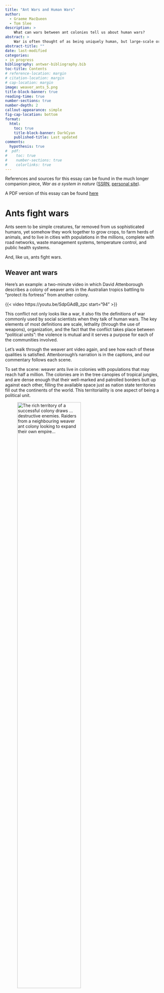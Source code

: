 ```yaml
---
title: "Ant Wars and Human Wars"
author: 
  - Graeme MacQueen
  - Tom Slee
description: >
    What can wars between ant colonies tell us about human wars?
abstract: >
    War is often thought of as being uniquely human, but large-scale organized violent conflicts between ant colonies are just as much "wars" as those between nation states.We justify this claim and explore some of its implications. Most concretely, ant wars cast doubt on a strand of thought, particularly prominent among US military theorists, which sees war and peace as poles on a continuous spectrum of conflict, and which dismisses as naive the idea of war and peace as separate domains.
abstract-title: ""
date: last-modified
categories:
- in progress
bibliography: antwar-bibliography.bib
toc-title: Contents
# reference-location: margin
# citation-location: margin
# cap-location: margin
image: weaver_ants_5.png
title-block-banner: true
reading-time: true
number-sections: true
number-depth: 2
callout-appearance: simple
fig-cap-location: bottom
format:
  html: 
    toc: true
    title-block-banner: DarkCyan
    published-title: Last updated
comments:
  hypothesis: true
#  pdf:
#    toc: true
#    number-sections: true
#    colorlinks: true
---
```


::: {.callout-note appearance="simple"}
References and sources for this essay can be found in the much longer companion piece, *War as a system in nature* ([SSRN](https://papers.ssrn.com/sol3/papers.cfm?abstract_id=4262518 "SSRN version of War as a System in Nature"), [personal site](https://tomslee.github.io/essays/2022-12-antwar/ "personal site")).
:::

::: {.content-visible when-format="html"}
A PDF version of this essay can be found [here](./antwars.pdf)
:::

# Ants fight wars

Ants seem to be simple creatures, far removed from us sophisticated humans, yet somehow they work together to grow crops, to farm herds of animals, and to live in cities with populations in the millions, complete with road networks, waste management systems, temperature control, and public health systems.

And, like us, ants fight wars.

## Weaver ant wars

Here's an example: a two-minute video in which David Attenborough describes a colony of weaver ants in the Australian tropics battling to "protect its fortress" from another colony.

{{< video https://youtu.be/SdpGAdB_zpc start="94" >}}

This conflict not only looks like a war, it also fits the definitions of war commonly used by social scientists when they talk of human wars. The key elements of most definitions are scale, lethality (through the use of weapons), organization, and the fact that the conflict takes place between "political units": the violence is mutual and it serves a purpose for each of the communities involved.

Let's walk through the weaver ant video again, and see how each of these qualities is satisfied. Attenborough's narration is in the captions, and our commentary follows each scene. 

To set the scene: weaver ants live in colonies with populations that may reach half a million. The colonies are in the tree canopies of tropical jungles, and are dense enough that their well-marked and patrolled borders butt up against each other, filling the available space just as nation state territories fill out the continents of the world. This territorialilty is one aspect of being a political unit.

![The rich territory of a successful colony draws ... destructive enemies. Raiders from a neighbouring weaver ant colony looking to expand their own empire...](weaver_ants_1.png){#fig-weaver-ants-1 width=70%}

@fig-weaver-ants-1 shows ants from one colony intentionally crossing the border into the territory of another in a coordinated fashion. (We will come back to that word "intention".) Here is the first indication of organized violence.

![Invaders are quickly spotted! The guard releases pheromones to alert the rest of the colony.](weaver_ants_2.png){#fig-weaver-ants-2 width=70%}

@fig-weaver-ants-2 shows how the weaver ants of the home colony are organized to play specialized roles. Specialization is even built into their bodies. The queen has a special role as the layer of eggs, but even though they are all half-sisters there are two distinct sizes of worker ant. The "minors" mainly look after the brood, while the "majors", which are twice as big and sometimes called "soldiers", carry out other tasks. Older major ants act as border guards. Again, these are all aspects of organization, one of the characteristics of war.

![They stream out of the nest to defend their home...](weaver_ants_3.png){#fig-weaver-ants-3 width=70%}

@fig-weaver-ants-3 shows communication at work, another aspect of organization. The guard's pheromone signal alerts other ants, "recruiting" them to defend the colony in a form of efficient and effective purposeful communication between different groups of ants within the colony.

![If the home defences fail, the colony will be wiped out!](weaver_ants_4.png){#fig-weaver-ants-4 width=70%}

In her 2021 book *War: How Conflict Shaped Us*, historian Margaret MacMillan says that wars are distinguished from bar fights by their scale. In narrating @fig-weaver-ants-4, Attenborough tells us that the colony might be wiped out. That's the potential for, and sometimes the reality of, hundreds of thousands of deaths -- surely enough to qualify as "mass" violence.

![Some of the defenders deploy their most potent weapon. They squirt formic acid. The stinging liquid halts the invaders in their tracks.](weaver_ants_5.png){#fig-weaver-ants-5 width=70%}

@fig-weaver-ants-5 brings us to weapons. Ant weapons differ from human weapons in that they are part of the body rather than being a prosthetic device. Still, this targeted adaptation equips the ant with the ability to inflict damage on multiple enemies, at a distance. The level of lethality at work is enough that we would agree with Attenborough when he calls these adaptations "weapons".

![And now the home guard can go on the offensive.](weaver_ants_6.png){#fig-weaver-ants-6 width=70%}

One not-so-obvious component of definitions of war is that the violence (or at least the potential for it) is *mutual*. One-sided violence in the ant world is usually called predation: war takes [between]{.underline} political units. In @fig-weaver-ants-6, the home guard goes on the offensive. The organized violence in this conflict is indeed mutual.

![Home and territory are secure once again. A colony may lose many workers in defence of its home, but their sacrifice helps safeguard the next generation.](weaver_ants_7.png){#fig-weaver-ants-7 width=70%}

For decades, the late E. O. Wilson and Bert Holldobler were the foremost authorities in the study of ants. They wrote that "The colony is the unit of meaning in the lives of ants. The workers' loyalty to it is nearly total", and in @fig-weaver-ants-7 we see worker ants that have died for the greater good and for the future of the colony. Surely these colonies count as political units.

In short, this weaver ant conflict has all the makings of what we would call a war.

## Other ant wars

There are about 20,000 species of ants in the world, so there's no one form of ant war. But weaver ants are not the only ones to engage in conflicts that fit this definition of a war. Here are some other ant wars

-   In the temperate climes of Europe, wood ants form colonies which, like weaver ants in the tropics, expand until they border on each other. During winter the wood ants hibernate and boundaries between the colonies become blurred. In the spring they fight until boundaries are re-established, after which they commonly live side by side for the rest of the summer. The spring battles may be mere skirmishes, but in some cases they lead to the destruction of one colony, with the victorious colony using the bodies of vanquished ants as food to build up their nutritional stores after the winter.

-   In the 19th century, Argentine ants were accidentally exported around the world on ships, and they have settled in so well in their new homes that they have established what are called "supercolonies", with thousands of nests, thousands of queens, and up to a trillion workers. There is a massive supercolony in California, which stretches from the Bay Area down to San Diego. But near San Diego it borders another colony where a war between the two is in progress, which has killed millions of ants each month for the last hundred years. By number of casualties, it is more deadly than any other known war.

-   In the tropics of the Americas, Leafcutter ants construct the most sophisticated of all ant societies. Their colonies have a single queen and are maintained by several different castes of worker ant of massively different sizes, which practise an elaborate form of fungus farming (see @fig-leafcutter-ants). They fight nearby colonies, but they also have to fight off invading colonies of army ants, which don't maintain a static nest but maraud through the jungle as a column of hundreds of thousands of ants on the move. Leafcutters adopt different tactics depending on the enemy: when fighting other leafcutter ant colonies, minor workers do most of the fighting, but when army ants invade it is the majors who play the most important roles.

![Two leafcutter ants of the genus *Atta*. Credit: Kathy & sam from Beaverton OR, USA, CC BY 2.0 <https://creativecommons.org/licenses/by/2.0>, via Wikimedia Commons](Hitchiking_leafcutter_ant.png){#fig-leafcutter-ants width=70%}

One difference between ant wars and human wars is that all human wars are between members of the same species, but some ant wars, like those between the leafcutters and army ants, are between different species. Is this still a war? If you watched the *Lord of the Rings* and didn't complain about the phrase "the War of the Ring", you've already accepted the principle. Perhaps it makes sense to think of inter-species ant wars as "asymmetric warfare" between armies using different technologies and resource bases, like that carried out in Afghanistan over the last 20 years.

# Asking questions about wars

As epigraph to Chapter 1 of her book "War", Margaret MacMillan chose a quotation from Frederic Manning: "War is waged by men; not by beasts, or by gods. It is a peculiarly human activity." She goes on to say that (p xi): "War raises fundamental questions about what it is to be human and about the essence of human society". The idea that war is uniquely human, and tied to our humanity, is widespread, but ants show that war is not a "peculiarly human activity".

Still, it is fair to ask "so what?" Isn't ant war just a curiosity? A surface similarity? After all, when we think about human wars, we do not seek simply to classify events as "war" or "not-war". We want to answer urgent questions, like: how do wars come about? what effects do wars have? how can wars be avoided or limited? how are wars won and lost? Addressing these questions leads us inevitably to the worlds of international relations, social institutions, human history, ethics, human nature, the nation state, technological innovation, law, diplomacy, and more. Aren't these, as MacMillan suggests, uniquely human topics?

So here is the next point we wish to make: *all those questions we ask about human wars can be asked of ant wars too, and the answers are not so different*. We will go through a list of topics, but as preface we'd like to highlight two themes that run through all of them.

The first is that any study of ants encourages a "system viewpoint" of war. The causes and effects of particular wars are not of as much interest when we look at ants. In ants, there is an ecosystem and there are inhabitants, and these generate particular forms of ant society, and in some ant species these societies periodically engage in and are shaped by wars. Instead of thinking about causes and effects, the focus is on the co-evolution of war and other aspects of ant societies: wars are just one aspect of a bigger system. This approach is not unheard of among those who study human war of course: think of historian and sociologist Charles Tilly's aphorism "War made the state and the state made war", but the perspective of war as a system is more obvious in the world of insects.

The second theme is a perspective of "convergent evolution" between ant and human societies. Here we don't mean a biological determinism, but evolution in a broader sense. Here is a beautiful paragraph by Canadian author Ronald Wright, invoked by John Gowdy and Lisi Krall writing about the origins of ants' ultrasocial behaviour:

> What took place in the early 1500s was truly exceptional, something that had never happened before and never will again. Two cultural experiments, running in isolation for 15,000 years or more, at last came face to face. Amazingly, after all that time, each could recognize the other's institutions. When Cortés landed in Mexico he found roads, canals, cities, palaces, schools, law courts, markets, irrigation works, kings, priests, temples, peasants, artisans, armies, astronomers, merchants, sports, theatre, art, music, and books. High civilization, differing in detail but alike in essentials, had evolved independently on both sides of the earth.

The similarities between Tenochtitlán and Madrid were not just metaphors or similes. The two are examples of a single thing -- a city -- which has developed independently, and is hosted in, different societies. A common underlying dynamic generates similar outcomes even in these two different environments. So, we would argue, war is a single thing: a system that has developed independently, hosted in both ant and human societies.

With those themes in mind, let's take a tour around the study of war. Approaches to understanding war take place at three levels: the international system of nation states, the nature of the states that make up this system, and the nature of the individuals that make up those states.

## The international relations of ant colonies

### Ant colonies are neo-realist states

We start at the level of the international system of states, and with the neo-realist perspective. This is one of several schools of thought in international relations. It treats the international system as anarchic, in the sense that there is no governing authority. It also treats each state as a black box (ignoring any internal structure) and as a "rational" actor pursuing its own self-interest in a utility-maximizing game-theoretic sense, acting in the face of incomplete information about the intentions and resources of other states.

To return to the weaver ants: here is an anarchic ecosystem of colonies, with no governing authority. Unencumbered by domestic politics or moral considerations, they act of out self-interest, with survival as the only metric of success. Ant colonies -- or at least the colonies of territorial ants such as weaver ants -- are the ultimate neo-realist nation state.

Does it make any sense to think of ant colonies as rational actors? After all, neo-realist nation states (or their leadership) take decisions, and weigh the costs and benefits of their actions. A "strategy" at the level of a nation state is the result of some form of deliberation, and of course ant colonies have no such deliberative qualities, no leadership to decide on a strategy, and no hierarchy to implement it. Yet ant colonies do arrive at similar behaviour even though they may travel along a different path. It has been known since the work of evolutionary biologist John Maynard Smith that many results of game theory can be achieved via two approaches: so-called rational decision making or evolutionary strategies. So there is no contradiction in saying that ant colonies act as rational agents despite their lack of ability to reflect and decide.

Weaver ants may tell us something about the outcomes of neo-realist strategies. In defending their boundaries and developing a capacity for armed response, weaver ant colonies adopt a strategy of deterrence, following the old human adage "if you want peace, prepare for war". But they also show the limitations of this adage: when a colony dies, or when particularly favourable conditions lead to population growth, wars break out, and they may be dramatic. Deterrence-based peace persists only in conjunction with occasional outbreaks of war, otherwise the investments in preserving deterrence-based peace are wasteful. We can think of individual ant wars as occasional changes in the state of an underlying war system: from a cold state, characterized by military preparedness, to a hot state of active war, the change being precipitated by a shock to the ecosystem.

### Ants are diplomats

Wars are costly events, and not to be undertaken lightly even by unsentimental neo-realist states. After a brutal war, even the victor may be left weakened and vulnerable. While the international system of human nation states may be anarchic, and while the intentions of other states may be uncertain, communication between states and intelligence gathering combine to help avoid unnecessary wars, and to avoid the unintentional escalation of small conflicts into all-out war.

Ants do not sit at tables and draft treaties, but they do communicate with the effect of avoiding or minimizing wars.

Weaver ants ensure that everyone knows where territories start and end in what looks like the outcome of a diplomatic agreement. The marking and patrolling of boundaries is accompanied by a strip between colonies that may become a "no ant land" which both colonies actively avoid.

There are other strategies too. Australian meat ants live in nests near eucalyptus trees, ranging in population from 10,000 to over 300,000 ants. When they encounter ants from other colonies, they raise their gaster (hind end) and posture aggressively, but rarely engage in violence. This signalling is not only individual: meat ants also gather around their food trees and engage in collective displays to warn off potential enemies. Like military exercises, these displays serve to demonstrate strength. As such, they help to solve boundary disputes and clarify each colony's territory without the cost of conflict.

Even more dramatic are the "honeypot ants" of the southern US. They live in colonies with foraging areas that often overlap, leading to disputes about control over the food source. To resolve these disputes, honeypot ants stage "tournaments", in which hundreds of individual ants square off in contested zones and stage one-on-one confrontations, each of which last between ten and thirty seconds. These tournaments may last several days, with posturing and pushing but little or no serious fighting. ("The ants challenge one another back and forth across the disputed field in the manner of medieval knights, one on one.")

Bert Holldobler, who observed this behaviour, argues that these contests enable each colony to assess the size and strength of the opposing colony. The tournament may decide which colony holds the resource, without too much violence. But we should not idealize these diplomatic efforts: if one colony concludes that it has superiority in numbers at a scale of ten to one or more, it may invade and destroy the weaker colony, carrying off worker ants and brood to their own colony.

## War and ant society

The middle level of analysis is at the level of the individual state: its politics, its economics, and its social structure.

### The military industrial complex

We have already quoted the aphorism that "War made the state and the state made war", which captures the way that, over time, war has both shaped and been shaped by the organization of individual societies.

For ants, war is one of the forces driving the formation of new "castes", a term which has been used for a long time, for better or worse, to describe the development of distinct types within a single colony. Among the workers, who are all female, the most common types are minor and major, with differing body size and other specialized physical attributes. The difference in size between minor and major nestmates reaches an apex in marauder ants, where the major ants may weigh five hundred times more than a minor, and where the minor may ride on the head of the major.

Consider three ant species of the genus *Camponotus*, which live in the southern United States and are subject to predatory raids by army ants. One species responds to raids by evacuating the nest, the other two respond by fighting. All three species have "major" and "minor" castes, but in the one that flees the majors are only slightly larger than the minors. In those that fight, the majors are much larger.

Size is not the only specialization that has developed: some species of ants have also developed weapon technologies. The weaver ants have their formic spreays, other species have specialized mandibles, stings, foams. Some ants even use chemicals that induce panic in a whole colony: a weapon of mass destruction. There are defenses too, such as the biomineral armour that enhances the strength of the exoskeleton in leafcutter ants. Several species in south-east Asia, including one called *Colobopsis explodens*, have developed a dramatic technology: some minor workers have two large two glands filled with toxic secretions. During combat these ants contract their abdominal muscles and literally explode, in a kamikaze act, spreading deadly secretions onto the foe.

There is a symbiotic nature to the species's investment in technology and their tendency to engage in war that mirrors the military industrial complex: those who fight will develop weapons, but equally, those who invest in weapons are the ones that fight. Across humans and ants, war has accompanied changes in society, developing increasingly specialized roles and communication techniques, changing the relationships among members of society.

### Culture wars

Sociology shows how nation states maintain political cohesion during the trauma of warfare by developing and promoting a culture of national identity. Nations develop a clear sense of who is part of the nation and who is not: an *in-group/out-group separation*. Patriotic discourses of common origin and shared blood relationship are common (terms like "motherland") even when there is no historical or material basis for it. During a war, each side may produce propaganda to emphasize how different "we" are from "them".

To return to the weaver ants: the colonies are too big for any kind of personal identification, so how do they know which ants to fight? The cue lies in the waxy surface of the hard outer cuticle. When ants meet, they touch each other with antennas and sense a "cuticular hydrocarbon" or CHC profile. The CHC profile is sometimes called an "odour" although the sense involved is somewhere between taste, scent, and touch.

The largest supercolonies of the Argentine ant may have a million nests, and spread over thousands of kilometers. Move a"Large Colony" Argentine ant 800 kilometres from San Francisco to San Diego and she will still be "home", accepted by surrounding ants. On the other hand, move an ant a few centimetres across an invisible (to humans) border in the outskirts of San Diego, and she will probably be killed by the members of the neighbouring Lake Hodges colony.

For decades it was thought that this cohesion of purpose among colony members was explained by kin selection. The most prominent proponent of that idea was the late E.O. Wilson, whose book *Sociobiology* became controversial for arguing that the same logic shaped human societies. What's less well known is that Wilson later led a countercharge among biologists and questioned his own theories, saying that even in ants, kin selection is not enough to explain the behaviour entomologists were observing.

His alternative idea is that natural selection may operate at the level of the colony -- the "superorganism" -- rather than the individual ant. If that's correct, then the CHC profile serves not only as a marker of identity but also defines it, and is actively maintained through exchange throughout the members of a colony. The colony is making a cultural investment in maintaining a common identity among its members: it is developing a social infrastructure of cohesion.

Nothing of what we say here depends on any particular evolutionary theory, we are just describing what entomologists observe, but the possibility that ant evolve cultures is one that seems compelling to me.

## The psychology of ant war

Finally we go to the level of the individual. Human societies have historically separated warlike behaviour from peacetime behaviour: the rules and norms of war are different to those of peacetime. The pheromones used by ants to recruit and mobilize an army is also a trigger that sets off warlike behaviour on the part of individual ants: as in humans, there are two domains of behaviour.

While the psychology of the human warrior has a long and deep history, essentially nothing is told of the experiences of ants. Do they have experiences at all? Here the practice of entomologists borrowing terminology from human wars comes to a halt. The contrast is dramatic. Self-sacrifice in human war is seen as an expression of bravery and nobility sufficient to prompt some of our most universal and challenging stories of what it means to be human. The same action carried out by ants is simply "stereotyped behaviour" with no implications of "intent" or internal states.

We are told, for example, that "one fire-ant worker straggling close by is enough to trigger a violent response" in the woodland ant: a cue and a stereotyped response. But the response evoked may be quite complex. The worker ant, having encountered the fire-ant and identified it, (i) touches it to acquire its odour; (ii) lays down a chemical trail; (iii) rushes up to nestmates one at a time as she hurries back to the nest. Then, as part of this same sequence of actions, both "soldiers" (majors) and ordinary workers quickly attack the enemy and kill it, after which they search the area for further members of the fire-ant nest. This may end the matter, but in some cases a wider engagement may take place. It is not easy for us to see where the stereotyped behaviour ends and intelligent decision-making begins.

Try as they might, entomologists cannot entirely escape interpretation. By avoiding any mention of intent or of internal states, researchers implicitly treat ants as information-processing and algorithm-following automata, a stance that blends smoothly into agent-based computer simulations of ant behaviour. Yet ants are not interchangeable; they are individuals, with memories of their own unique life histories. They memorize complex foraging routes for periods of weeks, distinguish among complex pheromone profiles, and undertake sequences of context-dependent decisions. A forest-dwelling African ponerine ant memorizes the detailed outline of tree crowns beneath which it passes on outgoing trips, then reverses the information to run a straight line home.

Current trends in modern war fighting may instead be rendering redundant the psychology of the battlefield, turning human soldiers into information-processing units. Chemical-induced behaviour changes have long been common in human warriors of course, from Dutch courage to ritual consumption of intoxicants to today's medically-tuned performance enhancers. And now technological innovations are replacing soldiers' judgement with computer-augmented decision-making and policy-implementing workflows, or replacing the soldiers entirely, with automated weaponry.

# So what?

We finish by returning to the question of "so what?" We'd like to suggest two possibilities, one fairly specific, and one more general.

## Bright lines or spectrum of conflict?

To return to the definition at the beginning of this essay, defining war by a list of attributes does not help to distinguish between two perspectives on warfare. One is that war and peace are just poles at the ends of a spectrum of scale, organization, weaponry, and so on. The other is that war and peace are two distinct domains.

In her book *How Everything Became War and the Military Became Everything*, law professor Rosa Brooks gives examples of how humans have drawn bright lines between war and peace throughout history. We have built rituals that help warriors switch between their normal frame of mind to one where they are ready to kill and to die: as just one example she describes Navajo soldiers who adopted a different dialect when setting out on raids, and who would draw a line in the desert on the way home, stepping over it and resuming their common language on the way home. Nation states have had rituals too, such as the practice of governments formally declaring war, again marking a sharp transition from one state to another. And at the international level, at least since Franz Lieber and Bertha von Suttner in the 19th century there have been attempts to create rules for the making and conduct of war, separate from the rules for conduct in peacetime. The dividing lines can never be completely sharp at any of these scales, but the attempts to separate two domains, with different rules for each, is inseparable from the names war and peace themeselves.

But there's an influential strand of thought that such efforts have outlived their time. In her conclusion (p 345), Brooks writes: "The best route to upholding human rights and the rule of law lies in recognizing that war and peace are not binary opposites, but lie along a continuum". Among military theorists, and particularly American military theorists, there has been a flourishing of talk about the spectrum of conflict, asymmetric warfare, and grey zones between war and peace.

Many, from all sides of the political spectrum, have dismissed attempts to limit and control war. Pancho Villa said "It seems to me a funny thing to make rules about war. It is not a game." White House Counsel Alberto Gonzalez said that, in the War on Terror, the Geneva Conventions are "quaint".

So perhaps it is relevant that ants have found ways to draw "bright lines" between war and peace. We've seen some in this essay already. During recruitment and mobilization, ants switch from one mental state to another. August Forel, an early entomologist, described how ants of the genus *Polyergus* would raid ants of another genus, during which "the battle-fury sometimes becomes terrible; they snap right and left with their jaws and abandon all distinction between friend and foe. They are like mad creatures." At the level of the colony, the sharp territorial and in-group/out-group boundaries have helped to reduce uncertainty about the onset of war. At the level of the international system, the tournaments and displays create a mechanism for clarifying the decision: are we fighting a war or not?

As with humans, ants do attempt to blur the boundary between war and peace. Some use forms of deception: "propaganda chemicals" which introduce confusion by mimicking alarm pheromones of the target species, or which cause ants to lose their ability to distinguish their own nest mates and attack each other. Still, the many elements of boundary construction do not become irrelevant. In general the dike holds, despite the holes in it, separating the two domains. The bright lines are not quaint, and they are not "funny things". If ants have developed these lines, it is because they aid in survival of those who do. We ignore them at our peril.

## Coda

The variety and richness of ant behaviour seems limitless. Entomologists continue to make new and surprising discoveries all the time and we feel that we've just scratched the surface of the topic. It seems to us that looking at ant wars, so familiar and yet so alien, prompt us to look at human war from a different vantage point, and that new vantage points have the potential to generate new hypotheses and new insights about human wars.

We hope these efforts show that what Ted Schultz and others from the Smithsonian Museum of Natural History call "reciprocal illumination" between those who study humans and those who study insects is a real possibility. And given the tragic destructiveness of human wars, any opportunities for illumination should not be ignored.

But even if concrete insights are not forthcoming, we think there is another reason to take ant wars seriously. Humans have been fighting wars for perhaps 12,000 years, since the beginnings of agriculture and fixed communities. Ants have been fighting wars for perhaps 60 million years, a period 5,000 times longer. Whether we count the number of wars or the deaths of organisms, human war is a rounding error compared to ant wars. War has been, we could argue, a peculiarly formic activity for most of its history; one that humans have only recently started to learn.

Treating war as a system in nature is one more small step away from an anthropocentric view of the world. We've started to see language, emotions, and intelligence in other species, and these discoveries prompt thoughts about the value of these other species and their contributions to the variety of the world, while showing us that we're not as special as we'd sometimes like to think. Perhaps understanding that war is also not unique to humans will help us a little further along that path.
